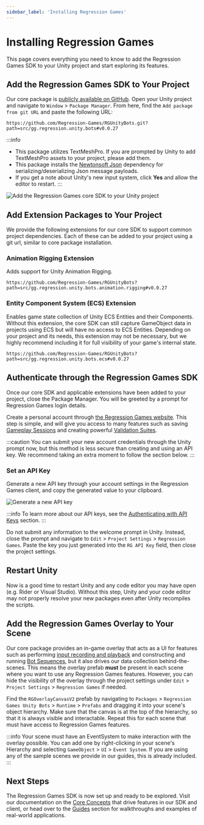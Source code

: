 ```yaml
---
sidebar_label: 'Installing Regression Games'
---
```


# Installing Regression Games

This page covers everything you need to know to add the Regression Games SDK to your Unity project and start exploring its features.

## Add the Regression Games SDK to Your Project

Our core package is [publicly available on GitHub](https://github.com/Regression-Games/RGUnityBots).
Open your Unity project and navigate to `Window` > `Package Manager`. From here, find the `Add package from git URL` and paste the following URL:

```
https://github.com/Regression-Games/RGUnityBots.git?path=src/gg.regression.unity.bots#v0.0.27
```

:::info
- This package utilizes TextMeshPro. If you are prompted by Unity to add TextMeshPro assets to your project, please add them.
- This package installs the [Newtonsoft Json](https://docs.unity3d.com/Packages/com.unity.nuget.newtonsoft-json@3.1/manual/index.html) dependency for serializing/deserializing Json message payloads.
- If you get a note about Unity's new input system, click **Yes** and allow the editor to restart.
:::

![Add the Regression Games core SDK to your Unity project](img/installing-sdk.gif)

## Add Extension Packages to Your Project

We provide the following extensions for our core SDK to support common project dependencies.
Each of these can be added to your project using a git url, similar to core package installation.

### Animation Rigging Extension

Adds support for Unity Animation Rigging.

```
https://github.com/Regression-Games/RGUnityBots?path=src/gg.regression.unity.bots.animation.rigging#v0.0.27
```

### Entity Component System (ECS) Extension

Enables game state collection of Unity ECS Entities and their Components.
Without this extension, the core SDK can still capture GameObject data in projects using ECS but will have no access to ECS Entities.
Depending on your project and its needs, this extension may not be necessary, but we highly recommend including it
for full visibility of your game's internal state.

```
https://github.com/Regression-Games/RGUnityBots?path=src/gg.regression.unity.bots.ecs#v0.0.27
```

## Authenticate through the Regression Games SDK

Once our core SDK and applicable extensions have been added to your project, close the Package Manager.
You will be greeted by a prompt for Regression Games login details.

Create a personal account through [the Regression Games website](https://play.regression.gg/signup).
This step is simple, and will give you access to many
features such as saving [Gameplay Sessions](../core-concepts/gameplay-sessions/gameplay-sessions-getting-started)
and creating powerful [Validation Suites](../core-concepts/validation-suites/validation-suites-getting-started).

:::caution
You can submit your new account credentials through the Unity prompt now,
but this method is less secure than creating and using an API key.
We recommend taking an extra moment to follow the section below.
:::

### Set an API Key

Generate a new API key through your account settings in the Regression Games client, and copy the generated value to your clipboard.

![Generate a new API key](../../core-concepts/api-keys/img/create-new-api-key.gif)

:::info
To learn more about our API keys, see the [Authenticating with API Keys](../../core-concepts/api-keys/authenticating-with-api-keys) section.
:::

Do not submit any information to the welcome prompt in Unity.
Instead, close the prompt and navigate to `Edit` > `Project Settings` > `Regression Games`.
Paste the key you just generated into the `RG API Key` field, then close the project settings.

## Restart Unity

Now is a good time to restart Unity and any code editor you may have open (e.g. Rider or Visual Studio).
Without this step, Unity and your code editor may not properly resolve your new packages even after Unity recompiles the scripts.

## Add the Regression Games Overlay to Your Scene

Our core package provides an in-game overlay that acts as a UI for features such as performing
[input recording and playback](../../core-concepts/gameplay-sessions/gameplay-sessions-getting-started)
and constructing and running [Bot Sequences](../../core-concepts/bot-sequences/getting-started-with-bot-sequences-and-segments),
but it also drives our data collection behind-the-scenes.
This means the overlay prefab **must** be present in each scene where you want to use any Regression Games features.
However, you can hide the visibility of the overlay through the project settings under
`Edit` > `Project Settings` > `Regression Games` if needed.

Find the `RGOverlayCanvasV2` prefab by navigating to
`Packages` > `Regression Games Unity Bots` > `Runtime` > `Prefabs` and dragging it into your scene's object hierarchy.
Make sure that the canvas is at the top of the hierarchy, so that it is always visible and interactable.
Repeat this for each scene that must have access to Regression Games features.

:::info
Your scene must have an EventSystem to make interaction with the overlay possible.
You can add one by right-clicking in your scene's Hierarchy and selecting `GameObject` > `UI` > `Event System`.
If you are using any of the sample scenes we provide in our guides, this is already included.
:::

## Next Steps

The Regression Games SDK is now set up and ready to be explored.
Visit our documentation on the [Core Concepts](../../core-concepts/api-keys/authenticating-with-api-keys) that drive features in our SDK and client,
or head over to the [Guides](../../guides/writing-advanced-validations) section for walkthroughs and examples of real-world applications.